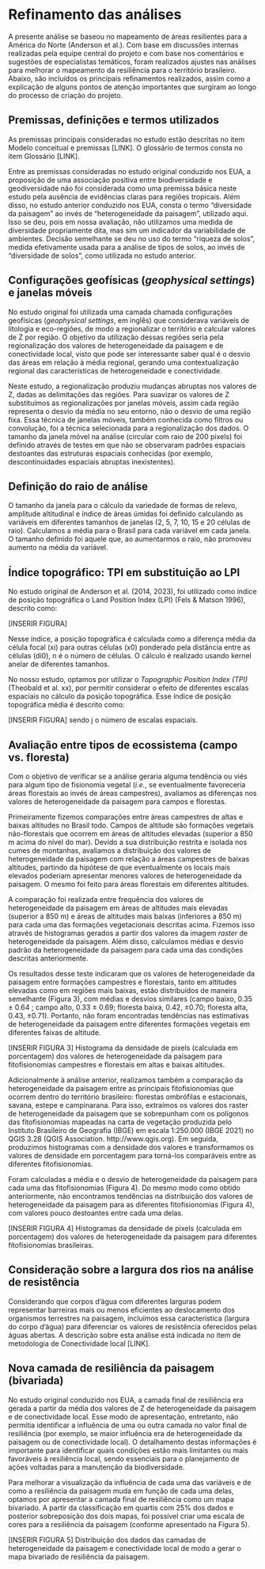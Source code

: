 
# Refinamento das análises
 
A presente análise se baseou no mapeamento de áreas resilientes para a América do Norte (Anderson et al.). Com base em discussões internas realizadas pela equipe central do projeto e com base nos comentários e sugestões de especialistas temáticos, foram realizados ajustes nas análises para melhorar o mapeamento da resiliência para o território brasileiro. Abaixo, são incluídos os principais refinamentos realizados, assim como a explicação de alguns pontos de atenção importantes que surgiram ao longo do processo de criação do projeto.


## Premissas, definições e termos utilizados

As premissas principais consideradas no estudo estão descritas no item Modelo conceitual e premissas [LINK]. O glossário de termos consta no item Glossário [LINK]. 

Entre as premissas consideradas no estudo original conduzido nos EUA, a proposição de uma associação positiva entre biodiversidade e geodiversidade não foi considerada como uma premissa básica neste estudo pela ausência de evidências claras para regiões tropicais. Além disso, no estudo anterior conduzido nos EUA, consta o termo “diversidade da paisagem” ao invés de “heterogeneidade da paisagem”, utilizado aqui. Isso se deu, pois em nossa avaliação, não utilizamos uma medida de diversidade propriamente dita, mas sim um indicador da variabilidade de ambientes. Decisão semelhante se deu no uso do termo “riqueza de solos”, medida efetivamente usada para a análise de tipos de solos, ao invés de “diversidade de solos”, como utilizada no estudo anterior.


## Configurações geofísicas (*geophysical settings*) e janelas móveis

No estudo original foi utilizada uma camada chamada configurações geofísicas (*geophysical settings*, em inglês) que considerava variáveis de litologia e eco-regiões, de modo a regionalizar o território e calcular valores de Z por região. O objetivo da utilização dessas regiões seria pela regionalização dos valores de heterogeneidade da paisagem e de conectividade local, visto que pode ser interessante saber qual é o desvio das áreas em relação à média regional, gerando uma contextualização regional das características de heterogeneidade e conectividade.

Neste estudo, a regionalização produziu mudanças abruptas nos valores de Z, dadas as delimitações das regiões. Para suavizar os valores de Z substituímos as regionalizações por janelas móveis, assim cada região representa o desvio da média no seu entorno, não o desvio de uma região fixa. Essa técnica de janelas móveis, também conhecida como filtros ou convolução, foi a técnica selecionada para a regionalização dos dados. O tamanho da janela móvel na análise (circular com raio de 200 pixels) foi definido através de testes em que não se observaram padrões espaciais destoantes das estruturas espaciais conhecidas (por exemplo, descontinuidades espaciais abruptas inexistentes).


## Definição do raio de análise  

O tamanho da janela para o cálculo da variedade de formas de relevo, amplitude altitudinal e índice de áreas úmidas foi definido calculando as variáveis em diferentes tamanhos de janelas (2, 5, 7, 10, 15 e 20 células de raio). Calculamos a média para o Brasil para cada variável em cada janela. O tamanho definido foi aquele que, ao aumentarmos o raio, não promoveu aumento na média da variável.


## Índice topográfico: TPI em substituição ao LPI

No estudo original de Anderson et al. (2014, 2023), foi utilizado como índice de posição topográfica o Land Position Index (LPI) (Fels & Matson 1996), descrito como:

[INSERIR FIGURA]

Nesse índice, a posição topográfica é calculada como a diferença média da célula focal (xi) para outras células (x0) ponderado pela distância entre as células (di0), n é o número de células. O cálculo é realizado usando kernel anelar de diferentes tamanhos.

No nosso estudo, optamos por utilizar o *Topographic Position Index (TPI)* (Theobald et al. xx), por permitir considerar o efeito de diferentes escalas espaciais no cálculo da posição topográfica. Esse índice de posição topográfica média é descrito como:

[INSERIR FIGURA]
sendo j o número de escalas espaciais.


## Avaliação entre tipos de ecossistema (campo vs. floresta)

Com o objetivo de verificar se a análise geraria alguma tendência ou viés para algum tipo de fisionomia vegetal (*i.e.*, se eventualmente favoreceria áreas florestais ao invés de áreas campestres), avaliamos as diferenças nos valores de heterogeneidade da paisagem para campos e florestas.

Primeiramente fizemos comparações entre áreas campestres de altas e baixas altitudes no Brasil todo. Campos de altitude são formações vegetais não-florestais que ocorrem em áreas de altitudes elevadas (superior a 850 m acima do nível do mar). Devido a sua distribuição restrita e isolada nos cumes de montanhas, avaliamos a distribuição dos valores de heterogeneidade da paisagem com relação a áreas campestres de baixas altitudes, partindo da hipótese de que eventualmente os locais mais elevados poderiam apresentar menores valores de heterogeneidade da paisagem. O mesmo foi feito para áreas florestais em diferentes altitudes.

A comparação foi realizada entre frequência dos valores de heterogeneidade da paisagem em áreas de altitudes mais elevadas (superior a 850 m) e áreas de altitudes mais baixas (inferiores a 850 m) para cada uma das formações vegetacionais descritas acima. Fizemos isso através de histogramas gerados a partir dos valores da imagem *raster* de heterogeneidade da paisagem. Além disso, calculamos médias e desvio padrão da heterogeneidade da paisagem para cada uma das condições descritas anteriormente. 

Os resultados desse teste indicaram que os valores de heterogeneidade da paisagem entre formações campestres e florestais, tanto em altitudes elevadas como em regiões mais baixas, estão distribuídos de maneira semelhante (Figura 3), com médias e desvios similares (campo baixo, 0.35 ± 0.64 ; campo alto, 0.33 ± 0.69; floresta baixa, 0.42, ±0.70; floresta alta, 0.43, ±0.71). Portanto, não foram encontradas tendências nas estimativas de heterogeneidade da paisagem entre diferentes formações vegetais em diferentes faixas de altitude.

[INSERIR FIGURA 3] Histograma da densidade de pixels (calculada em porcentagem) dos valores de heterogeneidade da paisagem para fitofisionomias campestres e florestais em altas e baixas altitudes.

Adicionalmente à análise anterior, realizamos também a comparação da heterogeneidade da paisagem entre as principais fitofisionomias que ocorrem dentro do território brasileiro: florestas ombrófilas e estacionais, savana, estepe e campinarana. Para isso, extraímos os valores dos raster de heterogeneidade da paisagem que se sobrepunham com os polígonos das fitofisionomias mapeadas na carta de vegetação produzida pelo Instituto Brasileiro de Geografia (IBGE) em escala 1:250.000 (IBGE 2021) no QGIS 3.28 (QGIS Association. http://www.qgis.org). Em seguida, produzimos histogramas com a densidade dos valores e transformamos os valores de densidade em porcentagem para torná-los comparáveis entre as diferentes fitofisionomias.

Foram calculadas a média e o desvio de heterogeneidade da paisagem para cada uma das fitofisionomias (Figura 4). Do mesmo modo como obtido anteriormente, não encontramos tendências na distribuição dos valores de heterogeneidade da paisagem para as diferentes fitofisionomias (Figura 4), com valores pouco destoantes entre cada uma delas.

[INSERIR FIGURA 4] Histogramas da densidade de pixels (calculada em porcentagem) dos valores de heterogeneidade da paisagem para diferentes fitofisionomias brasileiras.


## Consideração sobre a largura dos rios na análise de resistência 

Considerando que corpos d’água com diferentes larguras podem representar barreiras mais ou menos eficientes ao deslocamento dos organismos terrestres na paisagem, incluímos essa característica (largura do corpo d’água) para diferenciar os valores de resistência oferecidos pelas águas abertas. A descrição sobre esta análise está indicada no item de metodologia de Conectividade local [LINK].

<!-- isso acho que acabou caindo fora. Talvez verificar se tem algo parecido no Anexo I que trata do omniscape
## Análise de conectividade local
Para a análise de conectividade local, inicialmente seguimos a metodologia conduzida para a América do Norte, que utilizada filtros kernel como um proxy de conectividade. Em conversas com o time que conduziu o estudo nos EUA, nos foi indicado que o filtro Kernel teria resultados semelhantes a uma análise de circuitos (derivada da ferramenta circuitscape), mas com uma capacidade computacional muito menor, o que facilitaria a análise dada a amplitude territorial.
A utilização de Kernel traz uma contextualização da resistência de acordo com seu entorno. O filtro considera um tamanho de 23x23 pixels e pesos seguindo decaimento linear com relação ao centro do Kernel. No nosso caso, optamos pela utilização da análise de circuitos com base no omniscape (técnica de circuitscape omnidirecional), por ser uma análise mais sofisticada que o Kernel. O resultado é equivalente à passagem de um filtro passa-baixa. Essa análise segue a teoria de circuitos, análoga à análise de resistência e correntes elétricas, trazendo a possibilidade de identificar corredores e onde estão localizados os acúmulos de corrente. A descrição sobre a análise de circuitos (omniscape) está indicada no item xx [incluir link].
-->


## Nova camada de resiliência da paisagem (bivariada)

No estudo original conduzido nos EUA, a camada final de resiliência era gerada a partir da média dos valores de Z de heterogeneidade da paisagem e de conectividade local. Esse modo de apresentação, entretanto, não permitia identificar a influência de uma ou outra camada no valor final de resiliência (por exemplo, se maior influência era de heterogeneidade da paisagem ou de conectividade local). O detalhamento destas informações é importante  para identificar quais condições estão mais limitantes ou mais favoráveis à resiliência local, sendo essenciais para o planejamento de ações voltadas para a manutenção da biodiversidade.

Para melhorar a visualização da influência de cada uma das variáveis e de como a resiliência da paisagem muda em função de cada uma delas, optamos por apresentar a camada final de resiliência como um mapa bivariado. A partir da classificação em quartis com 25% dos dados e posterior sobreposição dos dois mapas, foi possível criar uma escala de cores para a resiliência da paisagem (conforme apresentado na Figura 5).

[INSERIR FIGURA 5] Distribuição dos dados das camadas de heterogeneidade da paisagem e conectividade local de modo a gerar o mapa bivariado de resiliência da paisagem.



